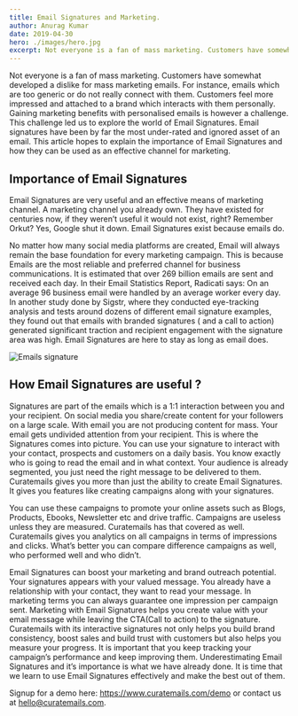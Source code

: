```yaml
---
title: Email Signatures and Marketing.
author: Anurag Kumar
date: 2019-04-30
hero: ./images/hero.jpg
excerpt: Not everyone is a fan of mass marketing. Customers have somewhat developed a dislike for mass marketing emails.
---
```


Not everyone is a fan of mass marketing. Customers have somewhat developed a dislike for mass marketing emails. 
For instance, emails which are too generic or do not really connect with them. Customers feel more impressed and attached to a brand which interacts with them personally.
Gaining marketing benefits with personalised emails is however a challenge. This challenge led us to explore the world of Email Signatures.
Email signatures have been by far the most under-rated and ignored asset of an email. 
This article hopes to explain the importance of Email Signatures and how they can be used as an effective channel for marketing.

<!-- Photo by Diggity Marketing on Unsplash -->

## Importance of Email Signatures

Email Signatures are very useful and an effective means of marketing channel. 
A marketing channel you already own. They have existed for centuries now, if they weren’t useful it would not exist, right? Remember Orkut? Yes, Google shut it down.
Email Signatures exist because emails do.

No matter how many social media platforms are created, Email will always remain the base foundation for every marketing campaign. 
This is because Emails are the most reliable and preferred channel for business communications.
It is estimated that over 269 billion emails are sent and received each day.
In their Email Statistics Report, Radicati says:
On an average 96 business email were handled by an average worker every day.
In another study done by Sigstr, where they conducted eye-tracking analysis and tests around dozens of different email signature examples, they found out that emails with branded signatures ( and a call to action) generated significant traction and recipient engagement with the signature area was high.
Email Signatures are here to stay as long as email does.

![Emails signature](./images/curate.png)

## How Email Signatures are useful ?

Signatures are part of the emails which is a 1:1 interaction between you and your recipient. 
On social media you share/create content for your followers on a large scale. 
With email you are not producing content for mass. Your email gets undivided attention from your recipient. 
This is where the Signatures comes into picture.
You can use your signature to interact with your contact, prospects and customers on a daily basis. 
You know exactly who is going to read the email and in what context. 
Your audience is already segmented, you just need the right message to be delivered to them.
Curatemails gives you more than just the ability to create Email Signatures. It gives you features like creating campaigns along with your signatures. 

You can use these campaigns to promote your online assets such as Blogs, Products, Ebooks, Newsletter etc and drive traffic.
Campaigns are useless unless they are measured. Curatemails has that covered as well. Curatemails gives you analytics on all campaigns in terms of impressions and clicks. 
What’s better you can compare difference campaigns as well, who performed well and who didn’t.


Email Signatures can boost your marketing and brand outreach potential. 
Your signatures appears with your valued message. You already have a relationship with your contact, they want to read your message. 
In marketing terms you can always guarantee one impression per campaign sent.
Marketing with Email Signatures helps you create value with your email message while leaving the CTA(Call to action) to the signature. 
Curatemails with its interactive signatures not only helps you build brand consistency, boost sales and build trust with customers but also helps you measure your progress. 
It is important that you keep tracking your campaign’s performance and keep improving them.
Underestimating Email Signatures and it’s importance is what we have already done. 
It is time that we learn to use Email Signatures effectively and make the best out of them.

 Signup for a demo here: https://www.curatemails.com/demo or contact us at hello@curatemails.com.